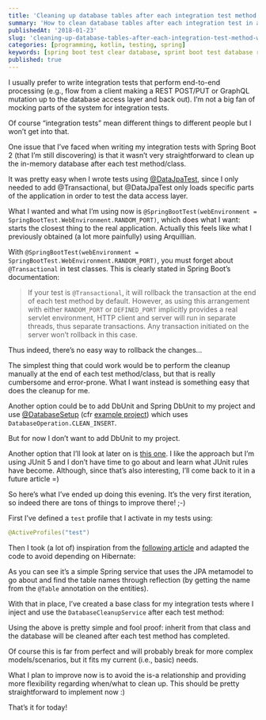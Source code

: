 ```yaml
---
title: 'Cleaning up database tables after each integration test method with Spring Boot 2 and Kotlin'
summary: 'How to clean database tables after each integration test in a Spring Boot application using Kotlin'
publishedAt: '2018-01-23'
slug: 'cleaning-up-database-tables-after-each-integration-test-method-with-spring-boot-2-and-kotlin'
categories: [programming, kotlin, testing, spring]
keywords: [spring boot test clear database, sprint boot test database rollback, programming, kotlin, testing, integration tests, spring, spring boot]
published: true
---
```


I usually prefer to write integration tests that perform end-to-end processing (e.g., flow from a client making a REST POST/PUT or GraphQL mutation up to the database access layer and back out). I’m not a big fan of mocking parts of the system for integration tests.

Of course “integration tests” mean different things to different people but I won’t get into that.

One issue that I’ve faced when writing my integration tests with Spring Boot 2 (that I’m still discovering) is that it wasn’t very straightforward to clean up the in-memory database after each test method/class.

It was pretty easy when I wrote tests using [@DataJpaTest](https://docs.spring.io/spring-boot/docs/current/reference/html/boot-features-testing.html), since I only needed to add @Transactional, but @DataJpaTest only loads specific parts of the application in order to test the data access layer.

What I wanted and what I’m using now is `@SpringBootTest(webEnvironment = SpringBootTest.WebEnvironment.RANDOM_PORT)`, which does what I want: starts the closest thing to the real application. Actually this feels like what I previously obtained (a lot more painfully) using Arquillian.

With `@SpringBootTest(webEnvironment = SpringBootTest.WebEnvironment.RANDOM_PORT)`, you must forget about `@Transactional` in test classes. This is clearly stated in Spring Boot’s documentation:

> If your test is `@Transactional`, it will rollback the transaction at the end of each test method by default. However, as using this arrangement with either `RANDOM_PORT` or `DEFINED_PORT` implicitly provides a real servlet environment, HTTP client and server will run in separate threads, thus separate transactions. Any transaction initiated on the server won’t rollback in this case.

Thus indeed, there’s no easy way to rollback the changes...

The simplest thing that could work would be to perform the cleanup manually at the end of each test method/class, but that is really cumbersome and error-prone. What I want instead is something easy that does the cleanup for me.

Another option could be to add DbUnit and Spring DbUnit to my project and use [@DatabaseSetup](https://github.com/springtestdbunit/spring-test-dbunit/blob/master/spring-test-dbunit/src/main/java/com/github/springtestdbunit/annotation/DatabaseSetup.java) (cfr [example project](https://github.com/21decemb/spring-boot-dbunit-example)) which uses `DatabaseOperation.CLEAN_INSERT`.

But for now I don’t want to add DbUnit to my project.

Another option that I’ll look at later on is [this one](https://brightinventions.pl/blog/clear-database-in-spring-boot-tests/). I like the approach but I’m using JUnit 5 and I don’t have time to go about and learn what JUnit rules have become. Although, since that’s also interesting, I’ll come back to it in a future article =)

So here’s what I’ve ended up doing this evening. It’s the very first iteration, so indeed there are tons of things to improve there! ;-)

First I’ve defined a `test` profile that I activate in my tests using:

```java
@ActiveProfiles("test")
```

Then I took (a lot of) inspiration from the [following article](http://www.greggbolinger.com/truncate-all-tables-in-spring-boot-jpa-app/) and adapted the code to avoid depending on Hibernate:

<Gist gistLink="dsebastien/2f589e2bda86553c472e44e5888b8fb7" />

As you can see it’s a simple Spring service that uses the JPA metamodel to go about and find the table names through reflection (by getting the name from the `@Table` annotation on the entities).

With that in place, I’ve created a base class for my integration tests where I inject and use the `DatabaseCleanupService` after each test method:

<Gist gistLink="dsebastien/b44abce49d7c8eb03f48c7e57a7e73d6" />

Using the above is pretty simple and fool proof: inherit from that class and the database will be cleaned after each test method has completed.

Of course this is far from perfect and will probably break for more complex models/scenarios, but it fits my current (i.e., basic) needs.

What I plan to improve now is to avoid the is-a relationship and providing more flexibility regarding when/what to clean up. This should be pretty straightforward to implement now :)

That’s it for today!

<BlogPostSignature />
